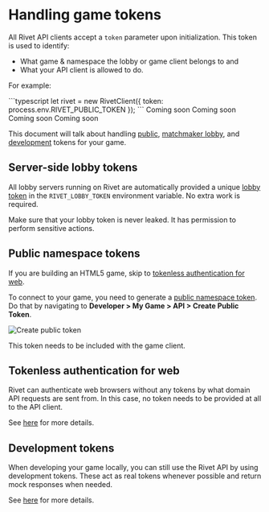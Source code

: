 # Handling game tokens

All Rivet API clients accept a `token` parameter upon initialization. This token is used to identify:

- What game & namespace the lobby or game client belongs to and
- What your API client is allowed to do.

For example:

<Tabs>
	<Tab title="TypeScript">
        ```typescript
		let rivet = new RivetClient({ token: process.env.RIVET_PUBLIC_TOKEN });
        ```
	</Tab>
	<Tab title="C#">
		Coming soon
	</Tab>
	<Tab title="C++">
		Coming soon
	</Tab>
	<Tab title="Java">
		Coming soon
	</Tab>
	<Tab title="Rust">
        Coming soon
	</Tab>
</Tabs>

This document will talk about handling [public](/general/concepts/token-types#namespace-public), [matchmaker lobby](/general/concepts/token-types#matchmaker-lobby), and [development](/general/concepts/token-types#namespace-development) tokens for your game.

## Server-side lobby tokens

All lobby servers running on Rivet are automatically provided a unique [lobby token](/general/concepts/token-types#matchmaker-lobby) in the `RIVET_LOBBY_TOKEN` environment variable. No extra work is required.

<Warning>Make sure that your lobby token is never leaked. It has permission to perform sensitive actions.</Warning>

## Public namespace tokens

If you are building an HTML5 game, skip to [tokenless authentication for web](#tokenless-authentication-for-web).

To connect to your game, you need to generate a [public namespace token](/general/concepts/token-types#namespace-public). Do that by navigating to **Developer > My Game > API > Create Public Token**.

![Create public token](/images/create-public-token.png)

This token needs to be included with the game client.

## Tokenless authentication for web

Rivet can authenticate web browsers without any tokens by what domain API requests are sent from. In this case, no token needs to be provided at all to the API client.

See [here](/general/concepts/tokenless-authentication-web) for more details.

## Development tokens

When developing your game locally, you can still use the Rivet API by using development tokens. These act as real tokens whenever possible and return mock responses when needed.

See [here](/general/concepts/dev-tokens) for more details.

